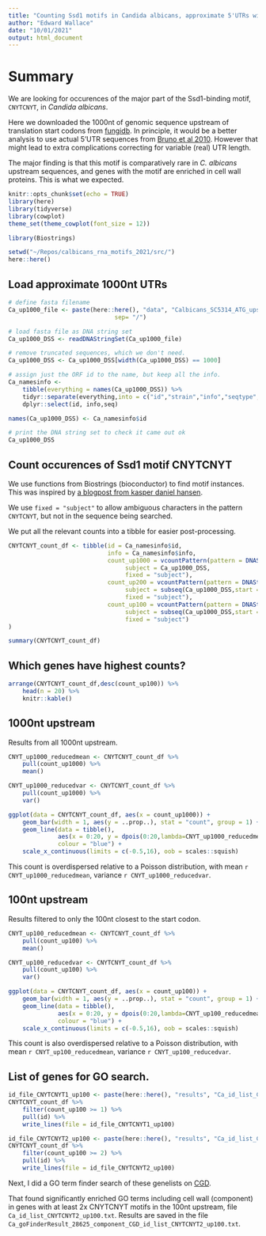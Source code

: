 ```yaml
---
title: "Counting Ssd1 motifs in Candida albicans, approximate 5'UTRs with fixed length upstream of CDSs"
author: "Edward Wallace"
date: "10/01/2021"
output: html_document
---
```


# Summary

We are looking for occurences of the major part of the Ssd1-binding motif, `CNYTCNYT`, in *Candida albicans*.

Here we downloaded the 1000nt of genomic sequence upstream of translation start codons from [fungidb](https://fungidb.org/).
In principle, it would be a better analysis to use actual 5'UTR sequences from [Bruno et al 2010](https://genome.cshlp.org/content/20/10/1451). However that might lead to extra complications correcting for variable (real) UTR length. 

The major finding is that this motif is comparatively rare in *C. albicans* upstream sequences, and genes with the motif are enriched in cell wall proteins. This is what we expected.

```r
knitr::opts_chunk$set(echo = TRUE)
library(here)
library(tidyverse)
library(cowplot)
theme_set(theme_cowplot(font_size = 12))

library(Biostrings)
```

```r
setwd("~/Repos/calbicans_rna_motifs_2021/src/")
here::here()
```

## Load approximate 1000nt UTRs

```r
# define fasta filename
Ca_up1000_file <- paste(here::here(), "data", "Calbicans_SC5314_ATG_upstream_1000nt.fasta",
                              sep= "/")

# load fasta file as DNA string set
Ca_up1000_DSS <- readDNAStringSet(Ca_up1000_file)

# remove truncated sequences, which we don't need.
Ca_up1000_DSS <- Ca_up1000_DSS[width(Ca_up1000_DSS) == 1000]

# assign just the ORF id to the name, but keep all the info. 
Ca_namesinfo <- 
    tibble(everything = names(Ca_up1000_DSS)) %>%
    tidyr::separate(everything,into = c("id","strain","info","seqtype","seq","length"), sep = " \\| ") %>%
    dplyr::select(id, info,seq)

names(Ca_up1000_DSS) <- Ca_namesinfo$id

# print the DNA string set to check it came out ok
Ca_up1000_DSS
```


## Count occurences of Ssd1 motif CNYTCNYT

We use functions from Biostrings (bioconductor) to find motif instances. 
This was inspired by [a blogpost from kasper daniel hansen](https://kasperdanielhansen.github.io/genbioconductor/html/Biostrings_Matching.html).

We use `fixed = "subject"` to allow ambiguous characters in the pattern `CNYTCNYT`, but not in the sequence being searched.

We put all the relevant counts into a tibble for easier post-processing.

```r
CNYTCNYT_count_df <- tibble(id = Ca_namesinfo$id,
                            info = Ca_namesinfo$info,
                            count_up1000 = vcountPattern(pattern = DNAString("CNYTCNYT"),
                                 subject = Ca_up1000_DSS,
                                 fixed = "subject"),
                            count_up200 = vcountPattern(pattern = DNAString("CNYTCNYT"),
                                 subject = subseq(Ca_up1000_DSS,start = 801L, end = 1000L),
                                 fixed = "subject"),
                            count_up100 = vcountPattern(pattern = DNAString("CNYTCNYT"),
                                 subject = subseq(Ca_up1000_DSS,start = 901L, end = 1000L),
                                 fixed = "subject")
)

summary(CNYTCNYT_count_df)
```

## Which genes have highest counts?

```r
arrange(CNYTCNYT_count_df,desc(count_up100)) %>%
    head(n = 20) %>%
    knitr::kable()
```


## 1000nt upstream

Results from all 1000nt upstream.

```r
CNYT_up1000_reducedmean <- CNYTCNYT_count_df %>%
    pull(count_up1000) %>%
    mean()

CNYT_up1000_reducedvar <- CNYTCNYT_count_df %>%
    pull(count_up1000) %>%
    var()

ggplot(data = CNYTCNYT_count_df, aes(x = count_up1000)) +
    geom_bar(width = 1, aes(y = ..prop..), stat = "count", group = 1) +
    geom_line(data = tibble(),
              aes(x = 0:20, y = dpois(0:20,lambda=CNYT_up1000_reducedmean)),
              colour = "blue") + 
    scale_x_continuous(limits = c(-0.5,16), oob = scales::squish)
```

This count is overdispersed relative to a Poisson distribution, with mean `r CNYT_up1000_reducedmean`, variance `r CNYT_up1000_reducedvar`.

## 100nt upstream

Results filtered to only the 100nt closest to the start codon.

```r
CNYT_up100_reducedmean <- CNYTCNYT_count_df %>%
    pull(count_up100) %>%
    mean()

CNYT_up100_reducedvar <- CNYTCNYT_count_df %>%
    pull(count_up100) %>%
    var()

ggplot(data = CNYTCNYT_count_df, aes(x = count_up100)) +
    geom_bar(width = 1, aes(y = ..prop..), stat = "count", group = 1) +
    geom_line(data = tibble(),
              aes(x = 0:20, y = dpois(0:20,lambda=CNYT_up100_reducedmean)),
              colour = "blue") + 
    scale_x_continuous(limits = c(-0.5,16), oob = scales::squish)
```

This count is also overdispersed relative to a Poisson distribution, with mean `r CNYT_up100_reducedmean`, variance `r CNYT_up100_reducedvar`.

## List of genes for GO search.

```r

id_file_CNYTCNYT1_up100 <- paste(here::here(), "results", "Ca_id_list_CNYTCNYT1_up100.txt", sep = "/")
CNYTCNYT_count_df %>%
    filter(count_up100 >= 1) %>%
    pull(id) %>%
    write_lines(file = id_file_CNYTCNYT1_up100)

id_file_CNYTCNYT2_up100 <- paste(here::here(), "results", "Ca_id_list_CNYTCNYT2_up100.txt", sep = "/")
CNYTCNYT_count_df %>%
    filter(count_up100 >= 2) %>%
    pull(id) %>%
    write_lines(file = id_file_CNYTCNYT2_up100)
```

Next, I did a GO term finder search of these genelists on [CGD](http://www.candidagenome.org/).

That found significantly enriched GO terms including cell wall (component) in genes with at least 2x CNYTCNYT motifs in the 100nt upstream, file `Ca_id_list_CNYTCNYT2_up100.txt`. Results are saved in the file `Ca_goFinderResult_28625_component_CGD_id_list_CNYTCNYT2_up100.txt`.
